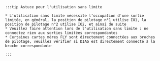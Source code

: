     :::tip Astuce pour l'utilisation sans limite

    * L'utilisation sans limite nécessite l'occupation d'une sortie limitée, en général, la position de pilotage n°1 utilise IO1, la position de pilotage n°2 utilise IO2, et ainsi de suite
    * Veuillez faire attention lors de l'utilisation sans limite : ne connectez rien aux sorties limitées correspondantes
    * Certaines cartes mères FLY sont directement connectées aux broches de pilotage, veuillez vérifier si DIAG est directement connecté à la broche correspondante

    :::